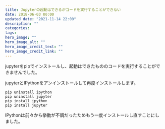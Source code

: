```yaml
---
title: Jupyterの起動はできるがコードを実行することができない
date: 2018-06-03 00:00
updated_date: "2021-11-14 22:00"
description: ""
categories:
tags:
hero_image: ""
hero_image_alt: ""
hero_image_credit_text: ""
hero_image_credit_link: ""
---
```

jupyterをpipでインストールし、起動はできたもののコードを実行することができませんでした。

jupyterとIPythonをアンインストールして再度インストールします。

```
pip uninstall ipython
pip uninstall jupyter
pip install ipython
pip install jupyter
```

IPythonは前々から挙動が不調だったためもう一度インストールし直すことにしました。
